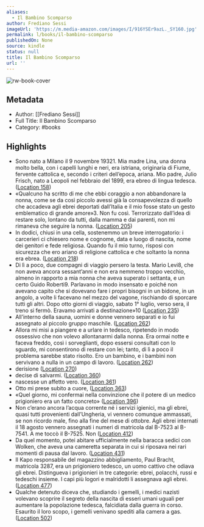 ```yaml
---
aliases:
  - Il Bambino Scomparso
author: Frediano Sessi
imageUrl: 'https://m.media-amazon.com/images/I/916YSEr9azL._SY160.jpg'
permalink: l/books/il-bambino-scomparso
publishedOn: None
source: kindle
status: null
title: Il Bambino Scomparso
url: ''
---
```

![rw-book-cover](https://m.media-amazon.com/images/I/916YSEr9azL._SY160.jpg)

## Metadata

- Author: [[Frediano Sessi]]
- Full Title: Il Bambino Scomparso
- Category: #books

## Highlights

- Sono nato a Milano il 9 novembre 19321. Mia madre Lina, una donna molto bella, con i capelli lunghi e neri, era istriana, originaria di Fiume, fervente cattolica e, secondo i criteri dell’epoca, ariana. Mio padre, Julio Frisch, nato a Leopoli nel febbraio del 1899, era ebreo di lingua tedesca. ([Location 158](https://readwise.io/to_kindle?action=open&asin=B09SQ9HWZN&location=158))
- «Qualcuno ha scritto di me che ebbi coraggio a non abbandonare la nonna, come se da così piccolo avessi già la consapevolezza di quello che accadeva agli ebrei deportati dall’Italia e il mio fosse stato un gesto emblematico di grande amore»3. Non fu così. Terrorizzato dall’idea di restare solo, lontano da tutti, dalla mamma e dai parenti, non mi rimaneva che seguire la nonna. ([Location 205](https://readwise.io/to_kindle?action=open&asin=B09SQ9HWZN&location=205))
- In dodici, chiusi in una cella, sostenemmo un breve interrogatorio: i carcerieri ci chiesero nome e cognome, data e luogo di nascita, nome dei genitori e fede religiosa. Quando fu il mio turno, risposi con sicurezza che ero ariano di religione cattolica e che soltanto la nonna era ebrea. ([Location 218](https://readwise.io/to_kindle?action=open&asin=B09SQ9HWZN&location=218))
- Di lì a poco, due compagni di viaggio persero la testa. Mario Levi8, che non aveva ancora sessant’anni e non era nemmeno troppo vecchio, almeno in rapporto a mia nonna che aveva superato i settanta, e un certo Guido Roberti9. Parlavano in modo insensato e poiché non avevano capito che si dovevano fare i propri bisogni in un bidone, in un angolo, a volte li facevano nel mezzo del vagone, rischiando di sporcare tutti gli altri. Dopo otto giorni di viaggio, sabato 1° luglio, verso sera, il treno si fermò. Eravamo arrivati a destinazione»10 ([Location 235](https://readwise.io/to_kindle?action=open&asin=B09SQ9HWZN&location=235))
- All’interno della sauna, uomini e donne vennero separati e io fui assegnato al piccolo gruppo maschile. ([Location 262](https://readwise.io/to_kindle?action=open&asin=B09SQ9HWZN&location=262))
- Allora mi misi a piangere e a urlare in tedesco, ripetendo in modo ossessivo che non volevo allontanarmi dalla nonna. Era ormai notte e faceva freddo, così i sorveglianti, dopo essersi consultati con lo sguardo, mi consentirono di restare con lei; tanto, di lì a poco il problema sarebbe stato risolto. Ero un bambino, e i bambini non servivano a nulla in un campo di lavoro. ([Location 262](https://readwise.io/to_kindle?action=open&asin=B09SQ9HWZN&location=262))
- derisione ([Location 270](https://readwise.io/to_kindle?action=open&asin=B09SQ9HWZN&location=270))
- decise di salvarmi. ([Location 360](https://readwise.io/to_kindle?action=open&asin=B09SQ9HWZN&location=360))
- nascesse un affetto vero. ([Location 361](https://readwise.io/to_kindle?action=open&asin=B09SQ9HWZN&location=361))
- Otto mi prese subito a cuore, ([Location 363](https://readwise.io/to_kindle?action=open&asin=B09SQ9HWZN&location=363))
- «Quel giorno, mi confermai nella convinzione che il potere di un medico prigioniero era un fatto concreto» ([Location 396](https://readwise.io/to_kindle?action=open&asin=B09SQ9HWZN&location=396))
- Non c’erano ancora l’acqua corrente né i servizi igienici, ma gli ebrei, quasi tutti provenienti dall’Ungheria, vi vennero comunque ammassati, se non ricordo male, fino alla fine del mese di ottobre. Agli ebrei internati il 18 agosto vennero assegnati i numeri di matricola dal B-7523 al B-7541. A me toccò il B-7525. Non ([Location 412](https://readwise.io/to_kindle?action=open&asin=B09SQ9HWZN&location=412))
- Da quel momento, potei abitare ufficialmente nella baracca sedici con Wolken, che aveva una cameretta separata in cui si riposava nei rari momenti di pausa dal lavoro. ([Location 431](https://readwise.io/to_kindle?action=open&asin=B09SQ9HWZN&location=431))
- Il Kapo responsabile del magazzino abbigliamento, Paul Bracht, matricola 3287, era un prigioniero tedesco, un uomo cattivo che odiava gli ebrei. Distingueva i prigionieri in tre categorie: ebrei, polacchi, russi e tedeschi insieme. I capi più logori e malridotti li assegnava agli ebrei. ([Location 477](https://readwise.io/to_kindle?action=open&asin=B09SQ9HWZN&location=477))
- Qualche detenuto diceva che, studiando i gemelli, i medici nazisti volevano scoprire il segreto della nascita di esseri umani uguali per aumentare la popolazione tedesca, falcidiata dalla guerra in corso. Esaurito il loro scopo, i gemelli venivano spediti alla camera a gas. ([Location 502](https://readwise.io/to_kindle?action=open&asin=B09SQ9HWZN&location=502))
